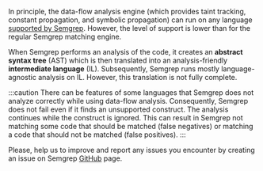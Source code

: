 In principle, the data-flow analysis engine (which provides taint tracking, constant propagation, and symbolic propagation) can run on any language [supported by Semgrep](/docs/supported-languages). However, the level of support is lower than for the regular Semgrep matching engine.

When Semgrep performs an analysis of the code, it creates an **abstract syntax tree** (AST) which is then translated into an analysis-friendly **intermediate language** (IL). Subsequently, Semgrep runs mostly language-agnostic analysis on IL. However, this translation is not fully complete.

:::caution
There can be features of some languages that Semgrep does not analyze correctly while using data-flow analysis. Consequently, Semgrep does not fail even if it finds an unsupported construct. The analysis continues while the construct is ignored. This can result in Semgrep not matching some code that should be matched (false negatives) or matching a code that should not be matched (false positives).
:::

Please, help us to improve and report any issues you encounter by creating an issue on Semgrep [GitHub](https://github.com/semgrep/semgrep/issues/new/choose) page.
